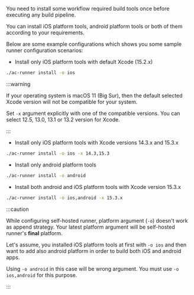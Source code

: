 You need to install some workflow required build tools once before executing any build pipeline.

You can install iOS platform tools, android platform tools or both of them according to your requirements.

Below are some example configurations which shows you some sample runner configuration scenarios:

- Install only iOS platform tools with default Xcode (15.2.x)

```bash
./ac-runner install -o ios
```

:::warning

If your operating system is macOS 11 (Big Sur), then the default selected Xcode version will not be compatible for your system.

Set `-x` argument explicitly with one of the compatible versions. You can select 12.5, 13.0, 13.1 or 13.2 version for Xcode.

:::

- Install only iOS platform tools with Xcode versions 14.3.x and 15.3.x

```bash
./ac-runner install -o ios -x 14.3,15.3
```

- Install only android platform tools

```bash
./ac-runner install -o android
```

- Install both android and iOS platform tools with Xcode version 15.3.x

```bash
./ac-runner install -o ios,android -x 15.3.x
```

:::caution

While configuring self-hosted runner, platform argument (`-o`) doesn't work as append strategy. Your latest platform argument will be self-hosted runner's **final** platform.

Let's assume, you installed iOS platform tools at first with `-o ios` and then want to add also android platform in order to build both iOS and android apps.

Using `-o android` in this case will be wrong argument. You must use `-o ios,android` for this purpose.

:::
